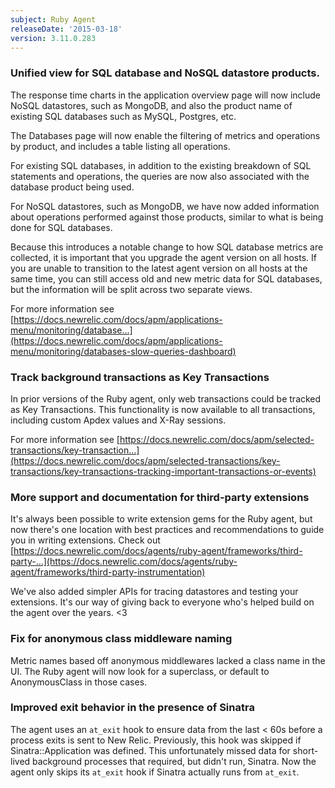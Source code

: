 ```yaml
---
subject: Ruby Agent
releaseDate: '2015-03-18'
version: 3.11.0.283
---
```


### Unified view for SQL database and NoSQL datastore products.

The response time charts in the application overview page will now include NoSQL datastores, such as MongoDB, and also the product name of existing SQL databases such as MySQL, Postgres, etc.

The Databases page will now enable the filtering of metrics and operations by product, and includes a table listing all operations.

For existing SQL databases, in addition to the existing breakdown of SQL statements and operations, the queries are now also associated with the database product being used.

For NoSQL datastores, such as MongoDB, we have now added information about operations performed against those products, similar to what is being done for SQL databases.

Because this introduces a notable change to how SQL database metrics are collected, it is important that you upgrade the agent version on all hosts. If you are unable to transition to the latest agent version on all hosts at the same time, you can still access old and new metric data for SQL databases, but the information will be split across two separate views.

For more information see [https://docs.newrelic.com/docs/apm/applications-menu/monitoring/database...](https://docs.newrelic.com/docs/apm/applications-menu/monitoring/databases-slow-queries-dashboard)

### Track background transactions as Key Transactions

In prior versions of the Ruby agent, only web transactions could be tracked as Key Transactions. This functionality is now available to all transactions, including custom Apdex values and X-Ray sessions.

For more information see [https://docs.newrelic.com/docs/apm/selected-transactions/key-transaction...](https://docs.newrelic.com/docs/apm/selected-transactions/key-transactions/key-transactions-tracking-important-transactions-or-events)

### More support and documentation for third-party extensions

It's always been possible to write extension gems for the Ruby agent, but now there's one location with best practices and recommendations to guide you in writing extensions. Check out [https://docs.newrelic.com/docs/agents/ruby-agent/frameworks/third-party-...](https://docs.newrelic.com/docs/agents/ruby-agent/frameworks/third-party-instrumentation)

We've also added simpler APIs for tracing datastores and testing your extensions. It's our way of giving back to everyone who's helped build on the agent over the years. &lt;3

### Fix for anonymous class middleware naming

Metric names based off anonymous middlewares lacked a class name in the UI. The Ruby agent will now look for a superclass, or default to AnonymousClass in those cases.

### Improved exit behavior in the presence of Sinatra

The agent uses an `at_exit` hook to ensure data from the last &lt; 60s before a process exits is sent to New Relic. Previously, this hook was skipped if Sinatra::Application was defined. This unfortunately missed data for short-lived background processes that required, but didn't run, Sinatra. Now the agent only skips its `at_exit` hook if Sinatra actually runs from `at_exit`.
